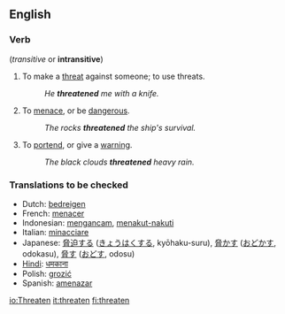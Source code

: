 ==English==

===Verb===
{{en-infl-reg-consonant|threaten||}}  (''transitive'' or '''intransitive''')
# To make a [[threat]] against someone; to use threats.
#:''He '''threatened''' me with a knife.''
# To [[menace]], or be [[dangerous]].
#:''The rocks '''threatened''' the ship's survival.''
# To [[portend]], or give a [[warning]].
#:''The black clouds '''threatened''' heavy rain.''

===Translations to be checked===
{{checktrans}}
*Dutch: [[bedreigen]]
*French: [[menacer]]
*Indonesian: [[ancam|mengancam]], [[takut|menakut-nakuti]]
*Italian: [[minacciare]]
*Japanese: [[脅迫]]する ([[きょうはく]]する, kyōhaku-suru), [[脅かす]] ([[おどかす]], odokasu), [[脅す]] ([[おどす]], odosu)
*[[Hindi]]: [[धमकाना]]
*Polish: [[grozić]]
*Spanish: [[amenazar]]

[[io:Threaten]]
[[it:threaten]]
[[fi:threaten]]